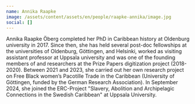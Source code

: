 ```yaml
---
name: Annika Raapke
image: /assets/content/assets/en/people/raapke-annika/image.jpg
social: []
---
```

Annika Raapke Öberg completed her PhD in Caribbean history at Oldenburg university in 2017. Since then, she has held several post-doc fellowships at the universities of Oldenburg, Göttingen, and Helsinki, worked as visiting assistant professor at Uppsala university and was one of the founding members of and researchers at the Prize Papers digitization project (2018-2020). Between 2021 and 2023, she carried out her own research project on Free Black women’s Pacotille Trade in the Caribbean (University of Göttingen, funded by the German Research Association). In September 2024, she joined the ERC-Project "Slavery, Abolition and Archipelagic Connections in the Swedish Caribbean" at Uppsala University.
